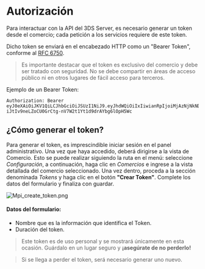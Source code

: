 # Autorización
Para interactuar con la API del 3DS Server, es necesario generar un token desde el comercio; cada petición a los servicios requiere de este token.

Dicho token se enviará en el encabezado HTTP como un "Bearer Token", conforme al [RFC 6750](https://datatracker.ietf.org/doc/html/rfc6750).

> Es importante destacar que el token es exclusivo del comercio y debe ser tratado con seguridad. No se debe compartir en áreas de acceso público ni en otros lugares de fácil acceso para terceros.

Ejemplo de un Bearer Token:

```text
Authorization: Bearer eyJ0eXAiOiJKV1QiLCJhbGciOiJSUzI1NiJ9.eyJhdWQiOiIxIiwianRpIjoiMjAzNjNkNDNhYjk0YzRhOGFkZmVlZTg1MzZlOGZjZTljM2M4MGI5YWYxNDk2YWRmNWJlNGE1NjkwNDk4YjcwNDllNTAwZDBjYWFjMjNjMDMiLCJpYXQiOjE2NzE0NjY2OTkuMTUyMjA2LCJuYmYiOjE2NzE0NjY2OTkuMTUyMjA3LCJleHAiOjE3NjYxNjEwOTkuMTM0ODkzLCJzdWIiOiIxIiwic2NvcGVzIjpbXX0.NzKTueFRgUyq_X9x0UmQeejlFWMw1yfImmpcRQUhMDDYE4p6torwzUCDkuKWz2AoelYTIWVqwPKot5kmG8zF9U8uqXYHttSc6VxbcgaTyx0NIFrkeZOReOLwommo-iJtIv9neLZoCU0GrCtg-nV7W2t1Yt1d9drAYbg6lOpH5Wc
```

## ¿Cómo generar el token?

Para generar el token, es imprescindible iniciar sesión en el panel administrativo. Una vez que haya accedido, deberá dirigirse a la vista de Comercio. Esto se puede realizar siguiendo la ruta en el menú: seleccione *Configuración*, a continuación, haga clic en *Comercios* e ingrese a la vista detallada del comercio seleccionado. Una vez dentro, proceda a la sección denominada *Tokens* y haga clic en el botón **"Crear Token"**. Complete los datos del formulario y finaliza con guardar.

![Mpi_create_token.png](/3DS_server/Mpi_create_token.png)

#### Datos del formulario:
- Nombre que es la información que identifica el Token.
- Duración del token.

> Este token es de uso personal y se mostrará únicamente en esta ocasión. Guárdalo en un lugar seguro y **¡asegúrate de no perderlo!**

> Si se llega a perder el token, será necesario generar uno nuevo.
